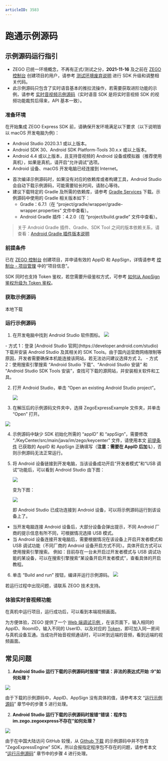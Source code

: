 ```yaml
---
articleID: 3583
---
```


# 跑通示例源码

## 示例源码运行指引

<Warning title="注意">


- ZEGO 已统一环境概念，不再有正式/测试之分，**2021-11-16** 及之前在 [ZEGO 控制台](https://console.zego.im) 创建项目的用户，请参考 [测试环境废弃说明](!OldDocWithTestEnv-TestEnvSupersessionDesc/TestEnvSupersessionDesc) 进行 SDK 升级和调整相关代码。
- 此示例源码只包含了实时语音基本的推拉流操作，若需要获取进阶功能的示例，请参考 [实时音视频示例源码](!ExpressVideoSDK-DownloadDemo/DownloadDemo)（实时语音 SDK 是将实时音视频 SDK 的视频功能裁剪后得来，API 基本一致）。

</Warning>




### 准备环境

在开始集成 ZEGO Express SDK 前，请确保开发环境满足以下要求（以下说明皆以 macOS 开发电脑为例)：

* Android Studio 2020.3.1 或以上版本。
* Android SDK 30、Android SDK Platform-Tools 30.x.x 或以上版本。
* Android 4.4 或以上版本，且支持音视频的 Android 设备或模拟器（推荐使用真机），如果是真机，请开启“允许调试”选项。
* Android 设备、macOS 开发电脑已经连接到 Internet。

<Note title="说明">


- 首次编译示例源码时，如果没有对应的依赖库或者构建工具，Android Studio 会自动下载示例源码，可能需要较长时间，请耐心等待。
- 建议下载特定的 Gradle 及所需的依赖库，请参考 [Gradle Services](https://services.gradle.org) 下载。示例源码中使用的 Gradle 相关版本如下：
  - Gradle：6.7.1（在 “project/gradle/wrapper/gradle-wrapper.properties” 文件中查看）。
  - Android Gradle 插件：4.2.0（在 “project/build.gradle” 文件中查看）。

> 关于 Android Gradle 插件、Gradle、SDK Tool 之间的版本依赖关系，请查看：[Android Gradle 插件版本说明](https://developer.android.com/studio/releases/gradle-plugin)


</Note>




### 前提条件

已在 [ZEGO 控制台](https://console.zego.im) 创建项目，并申请有效的 AppID 和 AppSign，详情请参考 [控制台 - 项目管理](/console/project-info) 中的“项目信息”。

<Warning title="注意">


SDK 同时也支持 Token 鉴权，若您需要升级鉴权方式，可参考 [如何从 AppSign 鉴权升级为 Token 鉴权](http://doc-zh.zego.im/faq/token_upgrade?product=ExpressVideo)。

</Warning>

### 获取示例源码

<Card title="示例源码" href="https://storage.zego.im/express/example/audio/android_java/ZegoExpressDemo_android_java.zip" target="_blank">
本地下载
</Card>

### 运行示例源码

1. 在开发电脑中找到 Android Studio 软件图标。
   <Frame width="512" height="auto" caption=""><img src="https://storage.zego.im/sdk-doc/Pics/Android/ExpressSDK/SampleRunningGuide/open_as.png" /></Frame>

  <Accordion title="在开发电脑上安装 Android Studio 的方式" defaultOpen="false">
- 方式 1：登录 [Android Studio 官网](https://developer.android.com/studio) 下载并安装 Android Studio 及其相关的 SDK Tools。由于国内运营商网络限制等原因，开发者需要确保本机能连接该网站，若无法访问建议选择方式 2。
    - 方式 2：使用搜索引擎搜索 “Android Studio 下载”、“Android Studio 安装” 和 “Android Studio SDK Tools 安装”，查找可下载的源网站，并安装相关软件和工具。
</Accordion>


2. 打开 Android Studio，单击 “Open an existing Android Studio project”。
   <Frame width="512" height="auto" caption=""><img src="https://storage.zego.im/sdk-doc/Pics/Android/ExpressSDK/SampleRunningGuide/as_pre_ui.png" /></Frame>

3. 在解压后的示例源码文件夹中，选择 ZegoExpressExample 文件夹，并单击 “Open” 打开。
<Frame width="512" height="auto" caption=""><img src="https://storage.zego.im/sdk-doc/Pics/Android/ExpressSDK/SampleRunningGuide/open_express_android_demo_new.png" /></Frame>


4. 示例源码中缺少 SDK 初始化所需的 “appID” 和 “appSign”，需要修改 “./KeyCenter/src/main/java/im/zego/keycenter” 文件，请使用本文 [前提条件](!DownloadDemo/DownloadDemo#1_2) 已获取的 AppID 和 AppSign 正确填写（**注意：需要在 AppID 后加 L**），否则示例源码无法正常运行。

5. 将 Android 设备链接到开发电脑，当该设备成功开启“开发者模式”和“USB 调试”功能后，可以看到 Android Studio 由下图：
   <Frame width="512" height="auto" caption=""><img src="https://storage.zego.im/sdk-doc/Pics/Android/ExpressSDK/SampleRunningGuide/as_no_device.jpg" /></Frame>

   变为下图：
   <Frame width="512" height="auto" caption=""><img src="https://storage.zego.im/sdk-doc/Pics/Android/ExpressSDK/SampleRunningGuide/as_connected_device.jpg" /></Frame>

   即 Android Studio 已成功连接到 Android 设备，可以将示例源码运行到该设备上了。

<Note title="说明">


- 当开发电脑连接 Android 设备后，大部分设备会弹出提示，不同 Android 厂商的提示信息有所不同，可根据情况选择 USB 模式。
- 当 Android 设备连接开发电脑后，需要根据情况在该设备上开启开发者模式和 USB 调试功能（不同厂商的 Android 设备开启方式不同）。具体开启方式可以使用搜索引擎搜索。 例如：目前存在一台未开启过开发者模式与 USB 调试功能的某设备，可以在搜索引擎搜索“某设备开启开发者模式”，查看具体的开启教程。

</Note>



6. 单击 “Build and run” 按钮，编译并运行示例源码。
   <Frame width="512" height="auto" caption=""><img src="https://storage.zego.im/sdk-doc/Pics/Android/ExpressSDK/SampleRunningGuide/run_android_demo.jpg" /></Frame>

<Note title="说明">


若运行过程中出现问题，请联系 ZEGO 技术支持。

</Note>



### 体验实时音视频功能

在真机中运行项目，运行成功后，可以看到本端视频画面。

为方便体验，ZEGO 提供了一个 [Web 端调试示例 ](https://zegodev.github.io/zego-express-webrtc-sample/assistDev/index.html)，在该页面下，输入相同的 AppID、RoomID，输入不同的 UserID、以及对应的 [Token](/console/development-assistance/app-development-assistance)，即可加入同一房间与真机设备互通。当成功开始音视频通话时，可以听到远端的音频，看到远端的视频画面。

## 常见问题

1. **Android Studio 运行下载的示例源码时报错“错误：非法的表达式开始 :9”如何处理？**


  <Frame width="512" height="auto" caption=""><img src="https://storage.zego.im/sdk-doc/Pics/Express/Android/as_run_android_demo_error_3.png" /></Frame>

  由于下载的示例源码中，AppID、AppSign 没有具体的值，请参考本文 “[运行示例源码](/real-time-video-android-java/integration/download-demo#1_3)” 章节中的步骤 5 进行处理。

2. **Android Studio 运行下载的示例源码时报错“错误：程序包im.zego.zegoexpress不存在”如何处理？**

  <Frame width="512" height="auto" caption=""><img src="https://storage.zego.im/sdk-doc/Pics/Android/ExpressSDK/SampleRunningGuide/as_run_android_demo_error_2.jpg" /></Frame>

  由于在中国大陆访问 GitHub 较慢，从 [Github 下载](https://github.com/zegoim/zego-express-example-topics-android) 的示例源码中并不包含 “ZegoExpressEngine” SDK，所以会报指定程序包不存在的问题，请参考本文 “[运行示例源码](/real-time-video-android-java/integration/download-demo#1_3)” 章节中的步骤 4 进行处理。
